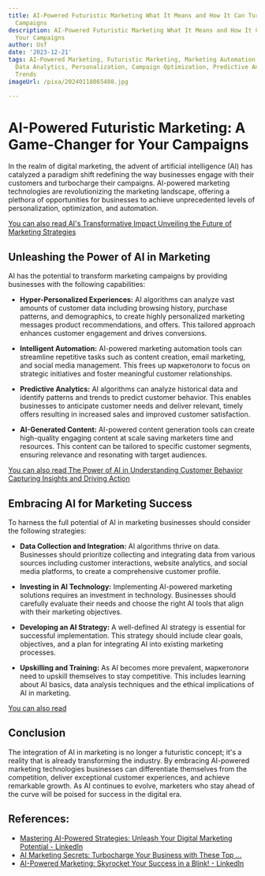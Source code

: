 ```yaml
---
title: AI-Powered Futuristic Marketing What It Means and How It Can Turbocharge Your
  Campaigns
description: AI-Powered Futuristic Marketing What It Means and How It Can Turbocharge
  Your Campaigns
author: Usf
date: '2023-12-21'
tags: AI-Powered Marketing, Futuristic Marketing, Marketing Automation, Customer Engagement,
  Data Analytics, Personalization, Campaign Optimization, Predictive Analytics, Marketing
  Trends
imageUrl: /pixa/20240118065408.jpg

---
```

# AI-Powered Futuristic Marketing: A Game-Changer for Your Campaigns

In the realm of digital  marketing, the advent of artificial intelligence (AI) has catalyzed a paradigm shift  redefining the way businesses engage with their customers and turbocharge their campaigns.  AI-powered marketing  technologies are revolutionizing the marketing landscape, offering a plethora of  opportunities for businesses to achieve unprecedented levels of personalization, optimization, and automation.

[You can also read AI's  Transformative Impact Unveiling the  Future of Marketing Strategies](AI%27s%20Transformative%20Impact%20Unveiling%20the%20Future%20of%20Marketing%20Strategies)


##  Unleashing the Power of AI in  Marketing

AI has  the potential to transform marketing campaigns by providing  businesses with the following capabilities:

- **Hyper-Personalized Experiences:** AI algorithms can analyze vast amounts of customer data including  browsing history, purchase patterns, and demographics, to  create  highly personalized marketing messages product recommendations, and offers. This tailored approach enhances customer engagement and drives conversions.

- **Intelligent Automation:**  AI-powered marketing automation tools can streamline repetitive tasks  such as content creation, email marketing, and social media management. This frees up маркетологи to focus on strategic initiatives and foster meaningful customer relationships.

- **Predictive Analytics:** AI algorithms can analyze historical data and identify patterns and trends to predict customer behavior. This enables  businesses to anticipate customer needs  and deliver relevant, timely offers resulting in increased sales and  improved customer satisfaction.

- **AI-Generated Content:** AI-powered content generation tools can create high-quality engaging content at scale saving marketers time and resources.  This content can be tailored  to specific customer segments, ensuring relevance and resonating with target audiences.

[You can also  read The Power of AI in Understanding Customer Behavior Capturing Insights and Driving Action](The%20Power%20of%20AI%20in%20Understanding%20Customer%20Behavior%20Capturing%20Insights%20and%20Driving%20Action)


## Embracing AI for Marketing Success

To harness the full potential of AI in marketing businesses should consider the following strategies:

- **Data  Collection and Integration:** AI algorithms thrive on data. Businesses should prioritize collecting and integrating data from various sources including customer interactions, website analytics, and social  media platforms, to create a comprehensive customer profile.

- **Investing in AI  Technology:** Implementing AI-powered marketing solutions requires an investment  in technology. Businesses should carefully evaluate  their needs and choose the right AI tools that align with their marketing objectives.

- **Developing an AI Strategy:** A well-defined AI strategy is essential for successful  implementation. This strategy should include clear  goals, objectives, and  a plan for integrating  AI  into  existing marketing processes.

- **Upskilling and  Training:** As AI becomes  more prevalent, маркетологи need  to upskill themselves to stay competitive. This includes learning about AI basics, data analysis techniques and  the ethical implications of AI in marketing.

[You can also read ]()


## Conclusion

The integration of AI in marketing is no longer a futuristic concept; it's  a reality that is  already transforming the industry. By embracing  AI-powered  marketing  technologies businesses can differentiate themselves  from the competition, deliver exceptional customer experiences,  and achieve remarkable growth. As AI continues to  evolve, marketers  who stay ahead of the curve will be poised for success in the digital era.

## References:
- [Mastering AI-Powered Strategies: Unleash Your Digital Marketing Potential - LinkedIn](https://www.linkedin.com/pulse/mastering-ai-powered-strategies-unleash-your-digital-sabine-kuchler)
- [AI Marketing Secrets: Turbocharge Your Business with These Top ...](https://www.advisoryexcellence.com/ai-marketing-secrets-turbocharge-your-business-with-these-top-tips-and-tricks/)
- [AI-Powered Marketing: Skyrocket Your Success in a Blink! - LinkedIn](https://www.linkedin.com/pulse/ai-powered-marketing-skyrocket-your-success-blink-ekam-digitals?trk=public_post)
